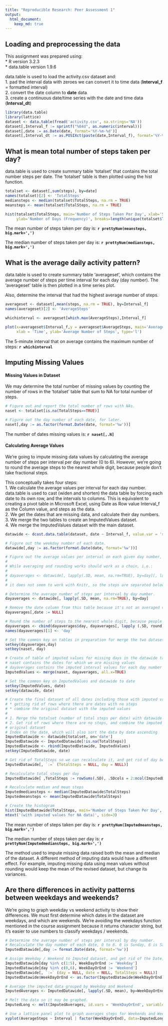 ```yaml
---
title: "Reproducible Research: Peer Assessment 1"
output: 
  html_document:
    keep_md: true
---
```


## Loading and preprocessing the data
This assignment was prepared using:  
* R version 3.2.3  
* data.table version 1.9.6

data.table is used to load the activity.csv dataset and:  
1. pad the interval data with zeroes we can convert it to time data (**Interval_f** = formatted interval)  
2. convert the date column to **date** data  
3. create a continuous date/time series with the date and time data (**Interval_dt**)  


```r
library(data.table)
library(lattice)
dataset <- data.table(fread('activity.csv', na.strings='NA'))
dataset[,Interval_f := sprintf("%04d", as.numeric(interval))]
dataset[,date := as.Date(date, format='%Y-%m-%d')] 
dataset[,Interval_dt := as.POSIXct(paste(date,Interval_f), format='%Y-%m-%d %H%M')]  
```

## What is mean total number of steps taken per day?

data.table is used to create summary table 'totalset' that contains the total number steps per date. The 'totalset' table is then plotted using the hist function.

```r
totalset <- dataset[,sum(steps), by=date]
names(totalset)[2] <- 'TotalSteps'
mediansteps <- median(totalset$TotalSteps, na.rm = TRUE)
meansteps <- mean(totalset$TotalSteps, na.rm = TRUE)

hist(totalset$TotalSteps, main='Number of Steps Taken Per Day', xlab='Steps Taken Per Day',
     ylab='Number of Days (Frequency)', breaks=length(unique(totalset$TotalSteps)))  
```

The mean number of steps taken per day is: **`r prettyNum(meansteps, big.mark=',')`**

The median number of steps taken per day is: **`r prettyNum(mediansteps, big.mark=',')`**

## What is the average daily activity pattern?

data.table is used to create summary table 'averageset', which contains the average number of steps per time interval for each day (day number). The 'averageset' table is then plotted in a time series plot.

Also, determine the interval that had the highest average number of steps.
```r
averageset <- dataset[,mean(steps, na.rm = TRUE), by=Interval_f]
names(averageset)[2] <- 'AverageSteps'

whichinterval <- averageset[which.max(AverageSteps),Interval_f]

plot(x=averageset$Interval_f,y = averageset$AverageSteps, main='Average Daily Pattern',
     xlab = 'Time', ylab='Average Number of Steps', type='l')
```

The 5-minute interval that on average contains the maximum number of steps: **`r whichinterval`**

## Imputing Missing Values

#### Missing Values in Dataset
We may determine the total number of missing values by counting the number of rows in the 'totalset' table that sum to NA for total number of steps.

```r
# Figure out and report the total number of rows with NAs. 
naset <- totalset[is.na(TotalSteps==TRUE)]

# Figure out the day number of each date, for later.
naset[,day := as.factor(format.Date(date, format='%w'))]
```

The number of dates missing values is: **`r naset[,.N]`**

#### Calculating Average Values 

We're going to impute missing data values by calculating the average number of steps per interval per day number (0 to 6). However, we're going to round the average steps to the nearest whole digit, because people don't take fractional steps.

This conceptually takes four steps:  
1. We calculate the average values per interval for each day number. data.table is used to cast (widen and shorten) the data table by forcing each date to its own row, and the intervals to columns. This is equivalent to creating a pivot table in Microsoft Excel, using Date as Row value Interval_f as the Column value, and steps as the data.  
2. We get the dates that are missing data, and calculate their day numbers.  
3. We merge the two tables to create an ImputedValues dataset.  
4. We merge the ImputedValues dataset with the main dataset.  

```r
datawide <- dcast.data.table(dataset, date ~ Interval_f, value.var = 'steps')

# Figure out the weekday number of each date.
datawide[,day := as.factor(format.Date(date, format='%w'))]

# Figure out the average values per interval on each given day number, but round to the nearest digit because people don't take fractional steps. This will obviously skew the median and average steps.
#
# While averaging and rounding works should work as a chain, i.e.:
#
# dayaverages <- datawide[, lapply(.SD, mean, na.rm=TRUE), by=day][, lapply (.SD, round), .SDcols=2:ncol(dayaverages)]
#
# it does not seem to work with Knitr, so the steps are separated below

# Determine the average number of steps per interval by day number.
dayaverages <- datawide[, lapply(.SD, mean, na.rm=TRUE), by=day]

# Remove the date column from this table because it's not an averaged value.
dayaverages[,date := NULL]

# Round the number of steps to the nearest whole digit, because people don't take fractional steps. The first column is day, so it won't be averaged, but we still need it as an identifier column.
dayaverages <- cbind(dayaverages$day, dayaverages[, lapply (.SD, round), .SDcols=2:ncol(dayaverages)])
names(dayaverages)[1] <- 'day'

# Set the common key on tables in preparation for merge the two datasets
setkey(dayaverages,day)
setkey(naset, day)

# Create of table of imputed values for missing days in the datawide table.
# naset contains the dates for which we are missing values
# dayaverages contains the imputed interval values for each day number
ImputedValues <- merge(naset, dayaverages, all.x=TRUE)

# Set the common key on ImputedValues and datawide to date
setkey(ImputedValues, date)
setkey(datawide, date)

# Create the final dataset of all dates including those with imputed values. While the R data.table package is pretty strong with column manipulation, it is less so with row manipulation. There is no easy way to update rows. So we're going to do a SQL UPDATE in two steps:
# * getting rid of rows where there are dates with no steps
# * combine the original dataset with the imputed values
#
# 1. Merge the totalset (number of total steps per date) with datawide  
# 2. Get rid of rows where there are no steps, and combine the imputed values with the
# original dataset
# Index on the date, which will also sort the data by date ascending
ImputedDatawide <- datawide[totalset, on='date']
ImputedDatawide <- ImputedDatawide[!is.na(TotalSteps)]
ImputedDatawide <- rbind(ImputedDatawide, ImputedValues)
setkey(ImputedDatawide, date)

# Get rid of TotalSteps so we can recalculate it, and get rid of day because it gets in the way of TotalSteps being recalculated (specifically, the .SDCols parameter)
ImputedDatawide[, `:=` (TotalSteps = NULL, day = NULL)]

# Recalculate total steps per day
ImputedDatawide[ ,TotalSteps := rowSums(.SD), .SDcols = 2:ncol(ImputedDatawide)]

# Recalculate median and mean steps
Imputedmediansteps <- median(ImputedDatawide$TotalSteps)
Imputedmeansteps <- mean(ImputedDatawide$TotalSteps)

# Create the histogram
hist(ImputedDatawide$TotalSteps, main='Number of Steps Taken Per Day', xlab='Steps Taken Per Day', ylab='Number of Days (Frequency)', breaks=length(unique(ImputedDatawide$TotalSteps)))
mtext('(with imputed values for NA data)', side=3) 

```

The mean number of steps taken per day is: **`r prettyNum(Imputedmeansteps, big.mark=',')`**

The median number of steps taken per day is: **`r prettyNum(Imputedmediansteps, big.mark=',')`**

The method used to impute missing data raised both the mean and median of the dataset. A different method of imputing data would have a different effect. For example, imputing missing data using mean values without rounding would keep the mean of the revised dataset, but change its variances.

## Are there differences in activity patterns between weekdays and weekends?

We're going to graph weekday vs weekend activity to show their differences. We must first determine which dates in the dataset are weekdays, and which are weekends. We're avoiding the weekdays function mentioned in the course assignment because it returns character string, but it's easier to use numbers to classify weekdays / weekends.

```r
# Determine the average number of steps per interval by day number.
# Recalculate the day number of each date, 0 to 6. 0 is Sunday, 6 is Saturday.
ImputedDatawide[,day := format.Date(date, format='%w')]

# Assign Weekday / Weekend to Imputed dataset, and get rid of the Date, Day, and TotalSteps variables, because these variables shouldn't be averaged.
ImputedDatawide[day %in% c(1:5), WeekDayOrEnd := 'Weekday']
ImputedDatawide[day %in% c(0,6), WeekDayOrEnd := 'Weekend']
ImputedDatawide[, `:=` (day = NULL, date = NULL, TotalSteps = NULL)]
ImputedDatawide$WeekDayOrEnd <- as.factor(ImputedDatawide$WeekDayOrEnd)

# Average the imputed data grouped by Weekday and Weekend
ImputedAverages <- ImputedDatawide[, lapply(.SD, mean), by=WeekDayOrEnd]

# Melt the data so it may be graphed.
ImputedLong <- melt(ImputedAverages, id.vars = 'WeekDayOrEnd', variable.name = 'Interval', value.name = 'AverageSteps')

# Use a lattice panel plot to graph averages steps for Weekends and Weekdays.
xyplot(AverageSteps ~ Interval | factor(WeekDayOrEnd), data=ImputedLong, groups=WeekDayOrEnd, type='l', layout=c(1,2))

```
